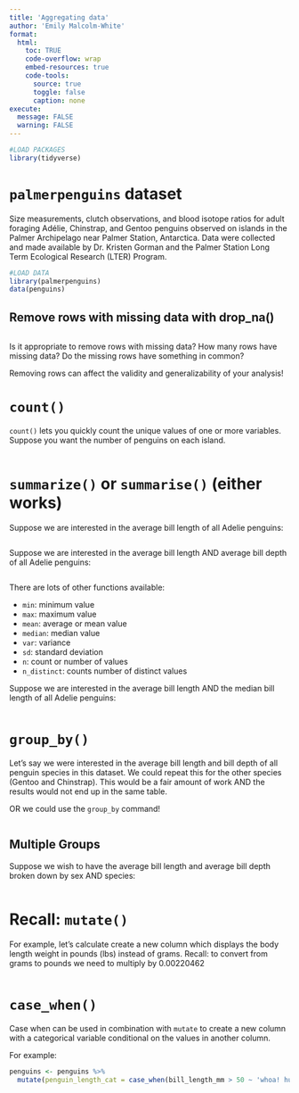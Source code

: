 ```yaml
---
title: 'Aggregating data'
author: 'Emily Malcolm-White'
format:
  html: 
    toc: TRUE
    code-overflow: wrap
    embed-resources: true
    code-tools:
      source: true
      toggle: false
      caption: none
execute: 
  message: FALSE
  warning: FALSE
---
```


```r
#LOAD PACKAGES 
library(tidyverse)
```

# `palmerpenguins` dataset 

Size measurements, clutch observations, and blood isotope ratios for adult foraging Adélie, Chinstrap, and Gentoo penguins observed on islands in the Palmer Archipelago near Palmer Station, Antarctica. Data were collected and made available by Dr. Kristen Gorman and the Palmer Station Long Term Ecological Research (LTER) Program.

```r
#LOAD DATA 
library(palmerpenguins) 
data(penguins)         
```


## Remove rows with missing data with drop_na()

```r
                
```


::: callout-warning
Is it appropriate to remove rows with missing data? How many rows have missing data? Do the missing rows have something in common?

Removing rows can affect the validity and generalizability of your analysis!
:::


# `count()`

`count()` lets you quickly count the unique values of one or more variables. Suppose you want the number of penguins on each island.  

```r

```


# `summarize()` or `summarise()` (either works)

Suppose we are interested in the average bill length of all Adelie penguins:

```r

```


Suppose we are interested in the average bill length AND average bill depth of all Adelie penguins:

```r

```

There are lots of other functions available:

-   `min`: minimum value
-   `max`: maximum value
-   `mean`: average or mean value
-   `median`: median value
-   `var`: variance
-   `sd`: standard deviation
-   `n`: count or number of values
-   `n_distinct`: counts number of distinct values

Suppose we are interested in the average bill length AND the median bill length of all Adelie penguins:

```r

```

# `group_by()`

Let's say we were interested in the average bill length and bill depth of all penguin species in this dataset. We could repeat this for the other species (Gentoo and Chinstrap). This would be a fair amount of work AND the results would not end up in the same table.

OR we could use the `group_by` command!

```r

```



## Multiple Groups

Suppose we wish to have the average bill length and average bill depth broken down by sex AND species:

```r

```

#  Recall: `mutate()` 

For example, let's calculate create a new column which displays the body length weight in pounds (lbs) instead of grams. Recall: to convert from grams to pounds we need to multiply by 0.00220462

```r

```


# `case_when()`

Case when can be used in combination with `mutate` to create a new column with a categorical variable conditional on the values in another column.

For example:

```r
penguins <- penguins %>% 
  mutate(penguin_length_cat = case_when(bill_length_mm > 50 ~ 'whoa! huge bill!', TRUE ~ '--' ))
```


